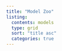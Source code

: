```yaml
---
title: "Model Zoo"
listing: 
  contents: models
  type: grid
  sort: "title asc"
  categories: true
---
```


